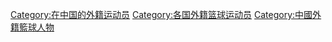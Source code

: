[[Category:在中国的外籍运动员|Category:在中国的外籍运动员]]
[[Category:各国外籍篮球运动员|Category:各国外籍篮球运动员]]
[[Category:中國外籍籃球人物|Category:中國外籍籃球人物]]